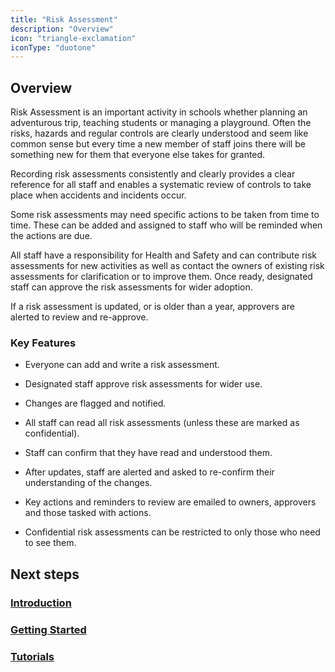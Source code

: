 ```yaml
---
title: "Risk Assessment"
description: "Overview"
icon: "triangle-exclamation"
iconType: "duotone"
---
```



<ModuleCards />

## Overview

Risk Assessment is an important activity in schools whether planning an adventurous trip, teaching students or managing
a playground. Often the risks, hazards and regular controls are clearly understood and seem like common sense but every
time a new member of staff joins there will be something new for them that everyone else takes for granted.

Recording risk assessments consistently and clearly provides a clear reference for all staff and enables a systematic
review of controls to take place when accidents and incidents occur.

Some risk assessments may need specific actions to be taken from time to time. These can be added and assigned to staff
who will be reminded when the actions are due.

All staff have a responsibility for Health and Safety and can contribute risk assessments for new activities as well as
contact the owners of existing risk assessments for clarification or to improve them. Once ready, designated staff can
approve the risk assessments for wider adoption.

<Tip>
    If a risk assessment is updated, or is older than a year, approvers are alerted to review and re-approve.
</Tip>

### Key Features

* Everyone can add and write a risk assessment.

* Designated staff approve risk assessments for wider use.

* Changes are flagged and notified.

* All staff can read all risk assessments (unless these are marked as confidential).

* Staff can confirm that they have read and understood them.

* After updates, staff are alerted and asked to re-confirm their understanding of the changes.

* Key actions and reminders to review are emailed to owners, approvers and those tasked with actions.

* Confidential risk assessments can be restricted to only those who need to see them.

## Next steps

### <Icon icon="book-open-cover" iconType="duotone" /> [Introduction](/riskassessment/introduction)

### <Icon icon="rocket" iconType="duotone" /> [Getting Started](/riskassessment/getting-started)

### <Icon icon="film" iconType="duotone" /> [Tutorials](/riskassessment/tutorials)

